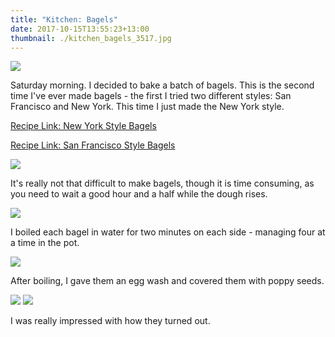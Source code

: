 ```yaml
---
title: "Kitchen: Bagels"
date: 2017-10-15T13:55:23+13:00
thumbnail: ./kitchen_bagels_3517.jpg
---
```


![](./kitchen_bagels_3517.jpg)

Saturday morning. I decided to bake a batch of bagels. This is the second time
I've ever made bagels - the first I tried two different styles: San Francisco
and New York. This time I just made the New York style.

[Recipe Link: New York Style Bagels](http://www.sophisticatedgourmet.com/2009/10/new-york-style-bagel-recipe/)

[Recipe Link: San Francisco Style Bagels](http://foodwishes.blogspot.co.nz/2012/08/san-francisco-style-bagels-taking.html)

![](./kitchen_bagels_3519.jpg)

It's really not that difficult to make bagels, though it is time consuming, as
you need to wait a good hour and a half while the dough rises.

![](./kitchen_bagels_3522.jpg)

I boiled each bagel in water for two minutes on each side - managing four at a
time in the pot.

![](./kitchen_bagels_3524.jpg)

After boiling, I gave them an egg wash and covered them with poppy seeds.

![](./kitchen_bagels_3526.jpg)
![](./kitchen_bagels_3527.jpg)

I was really impressed with how they turned out.
